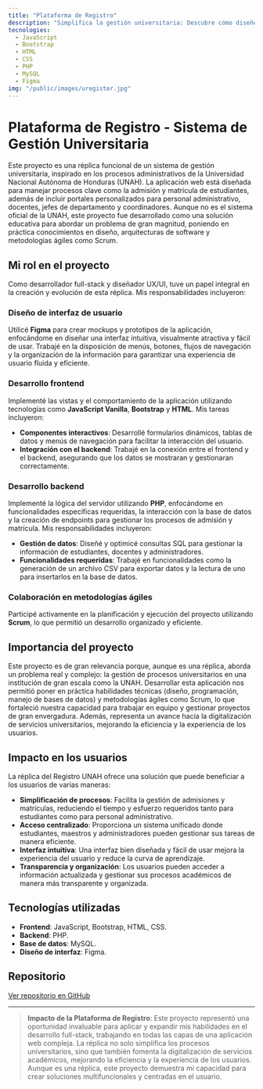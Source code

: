 ```yaml
---
title: "Plataforma de Registro"
description: "Simplifica la gestión universitaria: Descubre cómo diseñé una réplica funcional de un sistema de admisión y matrícula para la UNAH."
tecnologies:
  - JavaScript
  - Bootstrap
  - HTML
  - CSS
  - PHP
  - MySQL
  - Figma
img: "/public/images/uregister.jpg"
---
```


# Plataforma de Registro - Sistema de Gestión Universitaria

Este proyecto es una réplica funcional de un sistema de gestión universitaria, inspirado en los procesos administrativos de la Universidad Nacional Autónoma de Honduras (UNAH). La aplicación web está diseñada para manejar procesos clave como la admisión y matrícula de estudiantes, además de incluir portales personalizados para personal administrativo, docentes, jefes de departamento y coordinadores. Aunque no es el sistema oficial de la UNAH, este proyecto fue desarrollado como una solución educativa para abordar un problema de gran magnitud, poniendo en práctica conocimientos en diseño, arquitecturas de software y metodologías ágiles como Scrum.

## Mi rol en el proyecto

Como desarrollador full-stack y diseñador UX/UI, tuve un papel integral en la creación y evolución de esta réplica. Mis responsabilidades incluyeron:

### Diseño de interfaz de usuario

Utilicé **Figma** para crear mockups y prototipos de la aplicación, enfocándome en diseñar una interfaz intuitiva, visualmente atractiva y fácil de usar. Trabajé en la disposición de menús, botones, flujos de navegación y la organización de la información para garantizar una experiencia de usuario fluida y eficiente.

### Desarrollo frontend

Implementé las vistas y el comportamiento de la aplicación utilizando tecnologías como **JavaScript Vanilla**, **Bootstrap** y **HTML**. Mis tareas incluyeron:

- **Componentes interactivos**: Desarrollé formularios dinámicos, tablas de datos y menús de navegación para facilitar la interacción del usuario.
- **Integración con el backend**: Trabajé en la conexión entre el frontend y el backend, asegurando que los datos se mostraran y gestionaran correctamente.

### Desarrollo backend

Implementé la lógica del servidor utilizando **PHP**, enfocándome en funcionalidades específicas requeridas, la interacción con la base de datos y la creación de endpoints para gestionar los procesos de admisión y matrícula. Mis responsabilidades incluyeron:

- **Gestión de datos**: Diseñé y optimicé consultas SQL para gestionar la información de estudiantes, docentes y administradores.
- **Funcionalidades requeridas**: Trabajé en funcionalidades como la generación de un archivo CSV para exportar datos y la lectura de uno para insertarlos en la base de datos.

### Colaboración en metodologías ágiles

Participé activamente en la planificación y ejecución del proyecto utilizando **Scrum**, lo que permitió un desarrollo organizado y eficiente.

## Importancia del proyecto

Este proyecto es de gran relevancia porque, aunque es una réplica, aborda un problema real y complejo: la gestión de procesos universitarios en una institución de gran escala como la UNAH. Desarrollar esta aplicación nos permitió poner en práctica habilidades técnicas (diseño, programación, manejo de bases de datos) y metodologías ágiles como Scrum, lo que fortaleció nuestra capacidad para trabajar en equipo y gestionar proyectos de gran envergadura. Además, representa un avance hacia la digitalización de servicios universitarios, mejorando la eficiencia y la experiencia de los usuarios.

## Impacto en los usuarios

La réplica del Registro UNAH ofrece una solución que puede beneficiar a los usuarios de varias maneras:

- **Simplificación de procesos**: Facilita la gestión de admisiones y matrículas, reduciendo el tiempo y esfuerzo requeridos tanto para estudiantes como para personal administrativo.
- **Acceso centralizado**: Proporciona un sistema unificado donde estudiantes, maestros y administradores pueden gestionar sus tareas de manera eficiente.
- **Interfaz intuitiva**: Una interfaz bien diseñada y fácil de usar mejora la experiencia del usuario y reduce la curva de aprendizaje.
- **Transparencia y organización**: Los usuarios pueden acceder a información actualizada y gestionar sus procesos académicos de manera más transparente y organizada.

## Tecnologías utilizadas

- **Frontend**: JavaScript, Bootstrap, HTML, CSS.
- **Backend**: PHP.
- **Base de datos**: MySQL.
- **Diseño de interfaz**: Figma.

## Repositorio

[Ver repositorio en GitHub](https://github.com/dan8a112/unah-system-project)

---

> **Impacto de la Plataforma de Registro**: Este proyecto representó una oportunidad invaluable para aplicar y expandir mis habilidades en el desarrollo full-stack, trabajando en todas las capas de una aplicación web compleja. La réplica no solo simplifica los procesos universitarios, sino que también fomenta la digitalización de servicios académicos, mejorando la eficiencia y la experiencia de los usuarios. Aunque es una réplica, este proyecto demuestra mi capacidad para crear soluciones multifuncionales y centradas en el usuario.